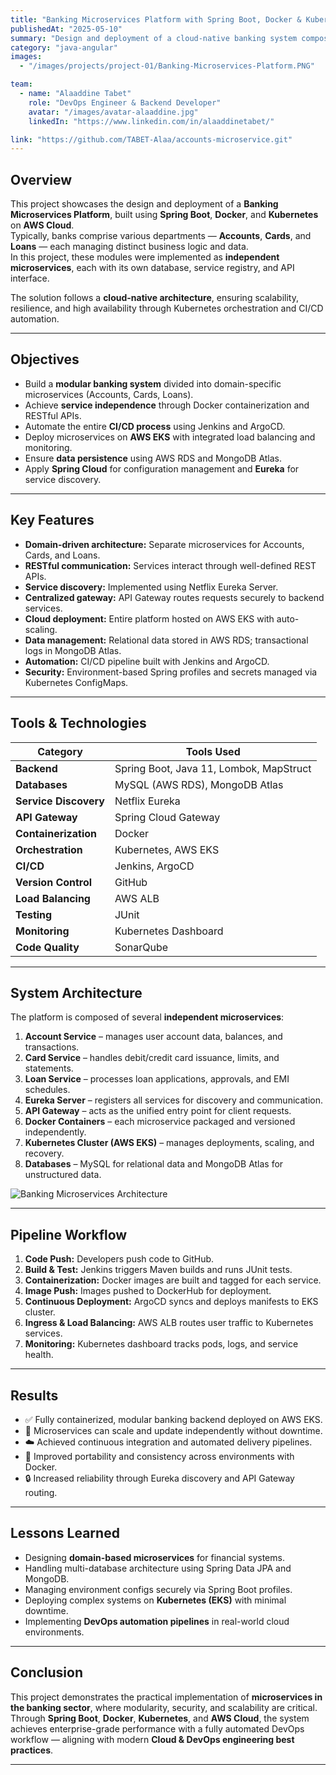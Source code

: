 ```yaml
---
title: "Banking Microservices Platform with Spring Boot, Docker & Kubernetes on AWS"
publishedAt: "2025-05-10"
summary: "Design and deployment of a cloud-native banking system composed of multiple microservices — including Accounts, Cards, and Loans — using Spring Boot, Docker, and Kubernetes on AWS. Implements CI/CD automation, service discovery, and secure multi-database integration."
category: "java-angular"
images:
  - "/images/projects/project-01/Banking-Microservices-Platform.PNG"

team:
  - name: "Alaaddine Tabet"
    role: "DevOps Engineer & Backend Developer"
    avatar: "/images/avatar-alaaddine.jpg"
    linkedIn: "https://www.linkedin.com/in/alaaddinetabet/"

link: "https://github.com/TABET-Alaa/accounts-microservice.git"
---
```


## Overview

This project showcases the design and deployment of a **Banking Microservices Platform**, built using **Spring Boot**, **Docker**, and **Kubernetes** on **AWS Cloud**.  
Typically, banks comprise various departments — **Accounts**, **Cards**, and **Loans** — each managing distinct business logic and data.  
In this project, these modules were implemented as **independent microservices**, each with its own database, service registry, and API interface.

The solution follows a **cloud-native architecture**, ensuring scalability, resilience, and high availability through Kubernetes orchestration and CI/CD automation.

---

## Objectives

- Build a **modular banking system** divided into domain-specific microservices (Accounts, Cards, Loans).  
- Achieve **service independence** through Docker containerization and RESTful APIs.  
- Automate the entire **CI/CD process** using Jenkins and ArgoCD.  
- Deploy microservices on **AWS EKS** with integrated load balancing and monitoring.  
- Ensure **data persistence** using AWS RDS and MongoDB Atlas.  
- Apply **Spring Cloud** for configuration management and **Eureka** for service discovery.

---

## Key Features

- **Domain-driven architecture:** Separate microservices for Accounts, Cards, and Loans.  
- **RESTful communication:** Services interact through well-defined REST APIs.  
- **Service discovery:** Implemented using Netflix Eureka Server.  
- **Centralized gateway:** API Gateway routes requests securely to backend services.  
- **Cloud deployment:** Entire platform hosted on AWS EKS with auto-scaling.  
- **Data management:** Relational data stored in AWS RDS; transactional logs in MongoDB Atlas.  
- **Automation:** CI/CD pipeline built with Jenkins and ArgoCD.  
- **Security:** Environment-based Spring profiles and secrets managed via Kubernetes ConfigMaps.  

---

## Tools & Technologies

| Category | Tools Used |
|-----------|------------|
| **Backend** | Spring Boot, Java 11, Lombok, MapStruct |
| **Databases** | MySQL (AWS RDS), MongoDB Atlas |
| **Service Discovery** | Netflix Eureka |
| **API Gateway** | Spring Cloud Gateway |
| **Containerization** | Docker |
| **Orchestration** | Kubernetes, AWS EKS |
| **CI/CD** | Jenkins, ArgoCD |
| **Version Control** | GitHub |
| **Load Balancing** | AWS ALB |
| **Testing** | JUnit |
| **Monitoring** | Kubernetes Dashboard |
| **Code Quality** | SonarQube |

---

## System Architecture

The platform is composed of several **independent microservices**:

1. **Account Service** – manages user account data, balances, and transactions.  
2. **Card Service** – handles debit/credit card issuance, limits, and statements.  
3. **Loan Service** – processes loan applications, approvals, and EMI schedules.  
4. **Eureka Server** – registers all services for discovery and communication.  
5. **API Gateway** – acts as the unified entry point for client requests.  
6. **Docker Containers** – each microservice packaged and versioned independently.  
7. **Kubernetes Cluster (AWS EKS)** – manages deployments, scaling, and recovery.  
8. **Databases** – MySQL for relational data and MongoDB Atlas for unstructured data.  

![Banking Microservices Architecture](/images/projects/project-04/banking-architecture-diagram.jpg)

---

## Pipeline Workflow

1. **Code Push:** Developers push code to GitHub.  
2. **Build & Test:** Jenkins triggers Maven builds and runs JUnit tests.  
3. **Containerization:** Docker images are built and tagged for each service.  
4. **Image Push:** Images pushed to DockerHub for deployment.  
5. **Continuous Deployment:** ArgoCD syncs and deploys manifests to EKS cluster.  
6. **Ingress & Load Balancing:** AWS ALB routes user traffic to Kubernetes services.  
7. **Monitoring:** Kubernetes dashboard tracks pods, logs, and service health.

---

## Results

- ✅ Fully containerized, modular banking backend deployed on AWS EKS.  
- 🧩 Microservices can scale and update independently without downtime.  
- ☁️ Achieved continuous integration and automated delivery pipelines.  
- 🐳 Improved portability and consistency across environments with Docker.  
- 🔒 Increased reliability through Eureka discovery and API Gateway routing.

---

## Lessons Learned

- Designing **domain-based microservices** for financial systems.  
- Handling multi-database architecture using Spring Data JPA and MongoDB.  
- Managing environment configs securely via Spring Boot profiles.  
- Deploying complex systems on **Kubernetes (EKS)** with minimal downtime.  
- Implementing **DevOps automation pipelines** in real-world cloud environments.

---

## Conclusion

This project demonstrates the practical implementation of **microservices in the banking sector**, where modularity, security, and scalability are critical.  
Through **Spring Boot**, **Docker**, **Kubernetes**, and **AWS Cloud**, the system achieves enterprise-grade performance with a fully automated DevOps workflow — aligning with modern **Cloud & DevOps engineering best practices**.

---
